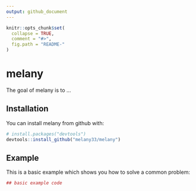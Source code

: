 ```yaml
---
output: github_document
---
```


<!-- README.md is generated from README.Rmd. Please edit that file -->

```r
knitr::opts_chunk$set(
  collapse = TRUE,
  comment = "#>",
  fig.path = "README-"
)
```

# melany

The goal of melany is to ...

## Installation

You can install melany from github with:

```r
# install.packages("devtools")
devtools::install_github("melany33/melany")
```

## Example

This is a basic example which shows you how to solve a common problem:

```r
## basic example code
```
